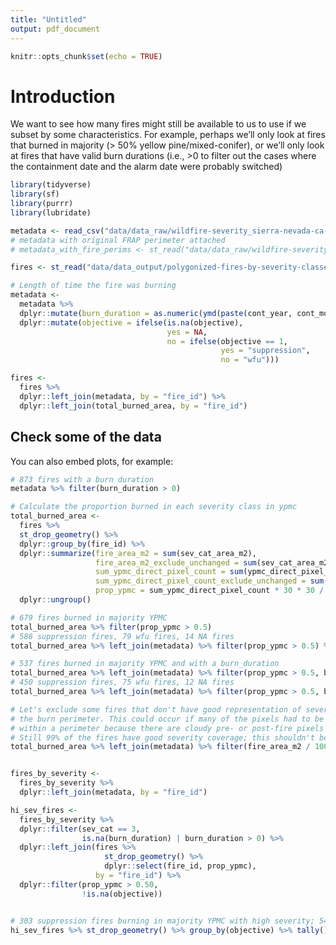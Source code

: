```yaml
---
title: "Untitled"
output: pdf_document
---
```


```r
knitr::opts_chunk$set(echo = TRUE)
```

# Introduction

We want to see how many fires might still be available to us to use if we subset by some characteristics. For example, perhaps we'll only look at fires that burned in majority (> 50% yellow pine/mixed-conifer), or we'll only look at fires that have valid burn durations (i.e., >0 to filter out the cases where the containment date and the alarm date were probably switched)

```r
library(tidyverse)
library(sf)
library(purrr)
library(lubridate)

metadata <- read_csv("data/data_raw/wildfire-severity_sierra-nevada-ca-usa_ypmc_1984-2017_fire-metadata.csv")
# metadata with original FRAP perimeter attached
# metadata_with_fire_perims <- st_read("data/data_raw/wildfire-severity_sierra-nevada-ca-usa_ypmc_1984-2017_fire-metadata.geoJSON")

fires <- st_read("data/data_output/polygonized-fires-by-severity-classes.gpkg", stringsAsFactors = FALSE)

# Length of time the fire was burning
metadata <- 
  metadata %>% 
  dplyr::mutate(burn_duration = as.numeric(ymd(paste(cont_year, cont_month, cont_day, sep = "-")) - ymd(paste(alarm_year, alarm_month, alarm_day, sep = "-")))) %>% 
  dplyr::mutate(objective = ifelse(is.na(objective),
                                   yes = NA,
                                   no = ifelse(objective == 1,
                                               yes = "suppression",
                                               no = "wfu")))

fires <-
  fires %>% 
  dplyr::left_join(metadata, by = "fire_id") %>% 
  dplyr::left_join(total_burned_area, by = "fire_id")

```

## Check some of the data

You can also embed plots, for example:

```r

# 873 fires with a burn duration
metadata %>% filter(burn_duration > 0)

# Calculate the proportion burned in each severity class in ypmc
total_burned_area <-
  fires %>% 
  st_drop_geometry() %>% 
  dplyr::group_by(fire_id) %>% 
  dplyr::summarize(fire_area_m2 = sum(sev_cat_area_m2),
                   fire_area_m2_exclude_unchanged = sum(sev_cat_area_m2[sev_cat != 0]),
                   sum_ypmc_direct_pixel_count = sum(ypmc_direct_pixel_count),
                   sum_ypmc_direct_pixel_count_exclude_unchanged = sum(ypmc_direct_pixel_count[sev_cat != 0]),
                   prop_ypmc = sum_ypmc_direct_pixel_count * 30 * 30 / fire_area_m2) %>% 
  dplyr::ungroup()

# 679 fires burned in majority YPMC
total_burned_area %>% filter(prop_ypmc > 0.5)
# 586 suppression fires, 79 wfu fires, 14 NA fires
total_burned_area %>% left_join(metadata) %>% filter(prop_ypmc > 0.5) %>% dplyr::count(objective)

# 537 fires burned in majority YPMC and with a burn_duration
total_burned_area %>% left_join(metadata) %>% filter(prop_ypmc > 0.5, burn_duration > 0)
# 450 suppression fires, 75 wfu fires, 12 NA fires
total_burned_area %>% left_join(metadata) %>% filter(prop_ypmc > 0.5, burn_duration > 0) %>% dplyr::count(objective)

# Let's exclude some fires that don't have good representation of severity within
# the burn perimeter. This could occur if many of the pixels had to be masked out
# within a perimeter because there are cloudy pre- or post-fire pixels
# Still 99% of the fires have good severity coverage; this shouldn't be an issue
total_burned_area %>% left_join(metadata) %>% filter(fire_area_m2 / 10000 > (0.99 * area_ha))


fires_by_severity <-
  fires_by_severity %>% 
  dplyr::left_join(metadata, by = "fire_id")

hi_sev_fires <- 
  fires_by_severity %>% 
  dplyr::filter(sev_cat == 3,
                is.na(burn_duration) | burn_duration > 0) %>% 
  dplyr::left_join(fires %>% 
                     st_drop_geometry() %>% 
                     dplyr::select(fire_id, prop_ypmc),
                   by = "fire_id") %>% 
  dplyr::filter(prop_ypmc > 0.50,
                !is.na(objective))


# 303 suppression fires burning in majority YPMC with high severity; 54 wfu fires burning in majority YPMC with high severity
hi_sev_fires %>% st_drop_geometry() %>% group_by(objective) %>% tally()

```
